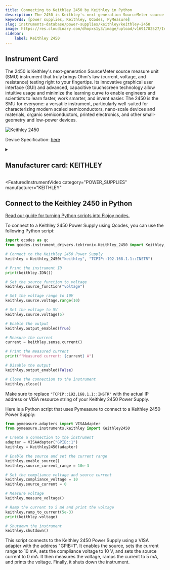 ```yaml
---
title: Connecting to Keithley 2450 by Keithley in Python
description: The 2450 is Keithley's next-generation SourceMeter source measure unit (SMU) instrument that truly brings Ohm's law (current, voltage, and resistance) testing right to your fingertips. Its innovative graphical user interface (GUI) and advanced, capacitive touchscreen technology allow intuitive usage and minimize the learning curve to enable engineers and scientists to learn faster, work smarter, and invent easier. The 2450 is the SMU for everyone, a versatile instrument, particularly well-suited for characterizing modern scaled semiconductors, nano-scale devices and materials, organic semiconductors, printed electronics, and other small-geometry and low-power devices.
keywords: [power supplies, Keithley, QCodes, PyMeasure] 
slug: instruments-database/power-supplies/keithley/keithley-2450 
image: https://res.cloudinary.com/dhopxs1y3/image/upload/v1691782527/Instruments/Power%20Supplies/Keithley-2450/Keithley-2450.png
sidebar:
    label: Keithley 2450 
---
```



## Instrument Card

The 2450 is Keithley's next-generation SourceMeter source measure unit (SMU) instrument that truly brings Ohm's law (current, voltage, and resistance) testing right to your fingertips. Its innovative graphical user interface (GUI) and advanced, capacitive touchscreen technology allow intuitive usage and minimize the learning curve to enable engineers and scientists to learn faster, work smarter, and invent easier. The 2450 is the SMU for everyone: a versatile instrument, particularly well-suited for characterizing modern scaled semiconductors, nano-scale devices and materials, organic semiconductors, printed electronics, and other small-geometry and low-power devices.

![Keithley 2450](https://res.cloudinary.com/dhopxs1y3/image/upload/v1691782527/Instruments/Power%20Supplies/Keithley-2450/Keithley-2450.png)

Device Specification: [here](https://www.testequipmenthq.com/datasheets/KEITHLEY-2450-Datasheet.pdf)

<details style={{ marginTop: "15px"}}>
<summary><h2 style={{display:'inline'}}>Manufacturer card: KEITHLEY</h2></summary>

![KEITHLEY](https://res.cloudinary.com/dhopxs1y3/image/upload/v1692806202/Instruments/Vendor%20Logos/Keithley.png)

Keithley Instruments is a measurement and instrument company headquartered in Solon, Ohio, that develops, manufactures, markets, and sells data acquisition products, as well as complete systems for high-volume production and assembly testing.

- Headquarters: Cleveland, Ohio, United States
- Yearly Revenue (millions, USD): 110.6
- Vendor Website: [here](https://www.tek.com/en)

</details>


<FeaturedInstrumentVideo
  category="POWER_SUPPLIES"
  manufacturer="KEITHLEY"
></FeaturedInstrumentVideo>

## Connect to the Keithley 2450 in Python

[Read our guide for turning Python scripts into Flojoy nodes.](https://docs.flojoy.ai/contribution/blocks/custom-flojoy-block/)


<Tabs>

<TabItem value="Flojoy" label="Flojoy" className="flojoy-instrument-tabs">

<NodeCardCollection category='POWER_SUPPLIES' manufacturer='KEITHLEY'></NodeCardCollection>

</TabItem>
<TabItem value="QCodes" label="QCodes">

To connect to a Keithley 2450 Power Supply using Qcodes, you can use the following Python script:

```python
import qcodes as qc
from qcodes.instrument_drivers.tektronix.Keithley_2450 import Keithley_2450

# Connect to the Keithley 2450 Power Supply
keithley = Keithley_2450("keithley", "TCPIP::192.168.1.1::INSTR")

# Print the instrument ID
print(keithley.IDN())

# Set the source function to voltage
keithley.source_function("voltage")

# Set the voltage range to 10V
keithley.source.voltage.range(10)

# Set the voltage to 5V
keithley.source.voltage(5)

# Enable the output
keithley.output_enabled(True)

# Measure the current
current = keithley.sense.current()

# Print the measured current
print(f"Measured current: {current} A")

# Disable the output
keithley.output_enabled(False)

# Close the connection to the instrument
keithley.close()
```

Make sure to replace `"TCPIP::192.168.1.1::INSTR"` with the actual IP address or VISA resource string of your Keithley 2450 Power Supply.

</TabItem>
<TabItem value="PyMeasure" label="PyMeasure">

Here is a Python script that uses Pymeasure to connect to a Keithley 2450 Power Supply:

```python
from pymeasure.adapters import VISAAdapter
from pymeasure.instruments.keithley import Keithley2450

# Create a connection to the instrument
adapter = VISAAdapter("GPIB::1")
keithley = Keithley2450(adapter)

# Enable the source and set the current range
keithley.enable_source()
keithley.source_current_range = 10e-3

# Set the compliance voltage and source current
keithley.compliance_voltage = 10
keithley.source_current = 0

# Measure voltage
keithley.measure_voltage()

# Ramp the current to 5 mA and print the voltage
keithley.ramp_to_current(5e-3)
print(keithley.voltage)

# Shutdown the instrument
keithley.shutdown()
```

This script connects to the Keithley 2450 Power Supply using a VISA adapter with the address "GPIB::1". It enables the source, sets the current range to 10 mA, sets the compliance voltage to 10 V, and sets the source current to 0 mA. It then measures the voltage, ramps the current to 5 mA, and prints the voltage. Finally, it shuts down the instrument.

</TabItem>
</Tabs>